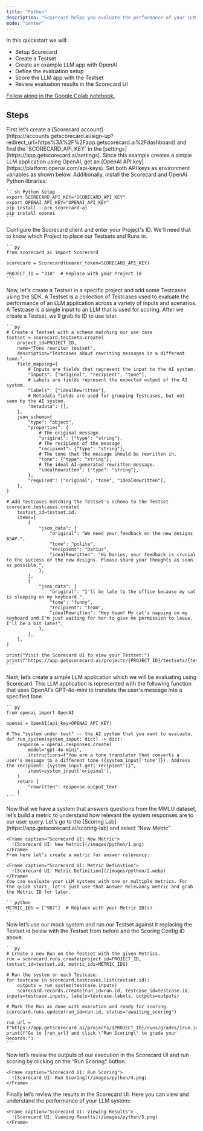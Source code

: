 ```yaml
---
title: "Python"
description: "Scorecard helps you evaluate the performance of your LLM app to ship faster with more confidence! "
mode: "center"
---
```


In this quickstart we will:

- Setup Scorecard
- Create a Testset
- Create an example LLM app with OpenAI
- Define the evaluation setup
- Score the LLM app with the Testset
- Review evaluation results in the Scorecard UI

[Follow along in the Google Colab notebook.](https://colab.research.google.com/drive/1A53j48o75Decrjz7WzDVP62XeDEKCHHP#scrollTo=Gia_JdwunHlJ)

## Steps

<Steps>
  <Step title="Setup">
    First let’s create a [Scorecard account](https://accounts.getscorecard.ai/sign-up?redirect_url=https%3A%2F%2Fapp.getscorecard.ai%2Fdashboard) and find the `SCORECARD_API_KEY` in the [settings](https://app.getscorecard.ai/settings). Since this example creates a simple LLM application using OpenAI, get an [OpenAI API key](https://platform.openai.com/api-keys). Set both API keys as environment variables as shown below. Additionally, install the Scorecard and OpenAI Python libraries:

    ```sh Python Setup
    export SCORECARD_API_KEY="SCORECARD_API_KEY"
    export OPENAI_API_KEY="OPENAI_API_KEY"
    pip install --pre scorecard-ai
    pip install openai
    ```
  </Step>
  <Step title="Setup constants">
    Configure the Scorecard client and enter your Project's ID. We'll need that to know which Project to place our Testsets and Runs in.

    ```py
    from scorecard_ai import Scorecard
    
    scorecard = Scorecard(bearer_token=SCORECARD_API_KEY)
    
    PROJECT_ID = "310"  # Replace with your Project id
    ```
  </Step>
  <Step title="Create a Testset and Add Testcases">
    Now, let's create a Testset in a specific project and add some Testcases using the SDK. A Testset is a collection of Testcases used to evaluate the performance of an LLM application across a variety of inputs and scenarios. A Testcase is a single input to an LLM that is used for scoring. After we create a Testset, we’ll grab its ID to use later.

    ```py
    # Create a Testset with a schema matching our use case
    testset = scorecard.testsets.create(
        project_id=PROJECT_ID,
        name="Tone rewriter testset",
        description="Testcases about rewriting messages in a different tone.",
        field_mapping={
            # Inputs are fields that represent the input to the AI system.
            "inputs": ["original", "recipient", "tone"],
            # Labels are fields represent the expected output of the AI system.
            "labels": ["idealRewritten"],
            # Metadata fields are used for grouping Testcases, but not seen by the AI system.
            "metadata": [],
        },
        json_schema={
            "type": "object",
            "properties": {
                # The original message.
                "original": {"type": "string"},
                # The recipient of the message.
                "recipient": {"type": "string"},
                # The tone that the message should be rewritten in.
                "tone": {"type": "string"},
                # The ideal AI-generated rewritten message.
                "idealRewritten": {"type": "string"},
            },
            "required": ["original", "tone", "idealRewritten"],
        },
    )
    
    # Add Testcases matching the Testset's schema to the Testset
    scorecard.testcases.create(
        testset_id=testset.id,
        items=[
            {
                "json_data": {
                    "original": "We need your feedback on the new designs ASAP.",
                    "tone": "polite",
                    "recipient": "Darius",
                    "idealRewritten": "Hi Darius, your feedback is crucial to the success of the new designs. Please share your thoughts as soon as possible.",
                },
            },
            {
                "json_data": {
                    "original": "I'll be late to the office because my cat is sleeping on my keyboard.",
                    "tone": "funny",
                    "recipient": "team",
                    "idealRewritten": "Hey team! My cat's napping on my keyboard and I'm just waiting for her to give me permission to leave. I'll be a bit late!",
                },
            },
        ],
    )
    
    print("Visit the Scorecard UI to view your Testset:")
    print(f"https://app.getscorecard.ai/projects/{PROJECT_ID}/testsets/{testset.id}")
    ```
  </Step>
  <Step title="Create a Simple LLM App">
    Next, let’s create a simple LLM application which we will be evaluating using Scorecard. This LLM application is represented with the following function that uses OpenAI's GPT-4o-mini to translate the user's message into a specified tone.

    ```py
    from openai import OpenAI
    
    openai = OpenAI(api_key=OPENAI_API_KEY)
    
    # The "system under test" -- the AI system that you want to evaluate.
    def run_system(system_input: dict) -> dict:
        response = openai.responses.create(
            model="gpt-4o-mini",
            instructions=f"You are a tone translator that converts a user's message to a different tone ({system_input['tone']}). Address the recipient: {system_input.get('recipient')}",
            input=system_input['original'],
        )
        return {
            "rewritten": response.output_text
        }
    ```
  </Step>
  <Step title="Create Metrics">
    Now that we have a system that answers questions from the MMLU dataset, let’s build a metric to understand how relevant the system responses are to our user query. Let’s go to the [Scoring Lab](https://app.getscorecard.ai/scoring-lab) and select “New Metric”

    <Frame caption="Scorecard UI: New Metric">
      ![Scorecard UI: New Metric](/images/python/1.png)
    </Frame>
    From here let’s create a metric for answer relevency:

    <Frame caption="Scorecard UI: Metric Definition">
      ![Scorecard UI: Metric Definition](/images/python/2.webp)
    </Frame>
    You can evaluate your LLM systems with one or multiple metrics. For the quick start, let's just use that Answer Relevancy metric and grab the Metric ID for later.

    ```python
    METRIC_IDS = ["987"]  # Replace with your Metric ID(s)
    ```
  </Step>
  <Step title="Create Test System">
    Now let’s use our mock system and run our Testset against it replacing the Testset id below with the Testset from before and the Scoring Config ID above:

    ```py
    # Create a new Run on the Testset with the given Metrics.
    run = scorecard.runs.create(project_id=PROJECT_ID, testset_id=testset.id, metric_ids=METRIC_IDS)
    
    # Run the system on each Testcase.
    for testcase in scorecard.testcases.list(testset.id):
        outputs = run_system(testcase.inputs)
        scorecard.records.create(run_id=run.id, testcase_id=testcase.id, inputs=testcase.inputs, labels=testcase.labels, outputs=outputs)
    
    # Mark the Run as done with execution and ready for scoring.
    scorecard.runs.update(run_id=run.id, status="awaiting_scoring")
    
    run_url = f"https://app.getscorecard.ai/projects/{PROJECT_ID}/runs/grades/{run.id}"
    print(f"Go to {run_url} and click \"Run Scoring\" to grade your Records.")
    ```
  </Step>
  <Step title="Run Scoring">
    Now let’s review the outputs of our execution in the Scorecard UI and run scoring by clicking on the “Run Scoring" button.

    <Frame caption="Scorecard UI: Run Scoring">
      ![Scorecard UI: Run Scoring](/images/python/4.png)
    </Frame>
  </Step>
  <Step title="View Results">
    Finally let’s review the results in the Scorecard UI. Here you can view and understand the performance of your LLM system:

    <Frame caption="Scorecard UI: Viewing Results">
      ![Scorecard UI: Viewing Results](/images/python/5.png)
    </Frame>
  </Step>
</Steps>